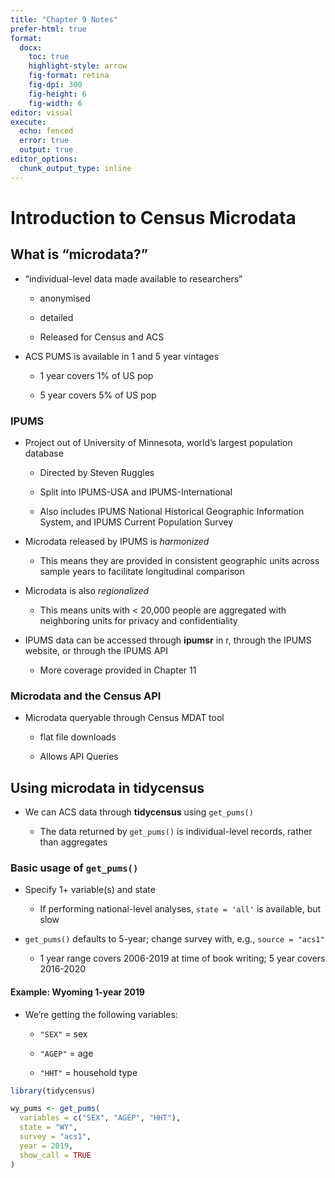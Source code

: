 ```yaml
---
title: "Chapter 9 Notes"
prefer-html: true
format: 
  docx: 
    toc: true
    highlight-style: arrow
    fig-format: retina
    fig-dpi: 300
    fig-height: 6
    fig-width: 6
editor: visual
execute:
  echo: fenced
  error: true
  output: true
editor_options: 
  chunk_output_type: inline
---
```


# Introduction to Census Microdata

## What is "microdata?"

-   "individual-level data made available to researchers"

    -   anonymised

    -   detailed

    -   Released for Census and ACS

-   ACS PUMS is available in 1 and 5 year vintages

    -   1 year covers 1% of US pop

    -   5 year covers 5% of US pop

### IPUMS

-   Project out of University of Minnesota, world's largest population database

    -   Directed by Steven Ruggles

    -   Split into IPUMS-USA and IPUMS-International

    -   Also includes IPUMS National Historical Geographic Information System, and IPUMS Current Population Survey

-   Microdata released by IPUMS is *harmonized*

    -   This means they are provided in consistent geographic units across sample years to facilitate longitudinal comparison

-   Microdata is also *regionalized*

    -   This means units with \< 20,000 people are aggregated with neighboring units for privacy and confidentiality

-   IPUMS data can be accessed through **ipumsr** in r, through the IPUMS website, or through the IPUMS API

    -   More coverage provided in Chapter 11

### Microdata and the Census API

-   Microdata queryable through Census MDAT tool

    -   flat file downloads

    -   Allows API Queries

## Using microdata in tidycensus

-   We can ACS data through **tidycensus** using `get_pums()`

    -   The data returned by `get_pums()` is individual-level records, rather than aggregates

### Basic usage of `get_pums()`

-   Specify 1+ variable(s) and state

    -   If performing national-level analyses, `state = 'all'` is available, but slow

-   `get_pums()` defaults to 5-year; change survey with, e.g., `source = "acs1"`

    -   1 year range covers 2006-2019 at time of book writing; 5 year covers 2016-2020

#### Example: Wyoming 1-year 2019

-   We're getting the following variables:

    -   `"SEX"` = sex

    -   `"AGEP"` = age

    -   `"HHT"` = household type

```r
library(tidycensus)

wy_pums <- get_pums(
  variables = c("SEX", "AGEP", "HHT"),
  state = "WY",
  survey = "acs1",
  year = 2019,
  show_call = TRUE
)
```
